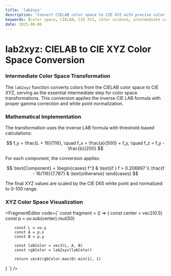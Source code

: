 ```yaml
---
title: 'lab2xyz'
description: 'Convert CIELAB color space to CIE XYZ with precise color science transformations'
keywords: [color space, CIELAB, CIE XYZ, color science, intermediate conversion]
date: 2025-08-06
---
```



# lab2xyz: CIELAB to CIE XYZ Color Space Conversion

### Intermediate Color Space Transformation

The `lab2xyz` function converts colors from the CIELAB color space to CIE XYZ, serving as the essential intermediate step for color space transformations. This conversion applies the inverse CIE LAB formula with proper gamma correction and white point normalization.

### Mathematical Implementation

The transformation uses the inverse LAB formula with threshold-based calculations:

$$
f_y = \frac{L + 16}{116}, \quad f_x = \frac{a}{500} + f_y, \quad f_z = f_y - \frac{b}{200}
$$

For each component, the conversion applies:

$$
\text{Component} = \begin{cases}
f^3 & \text{if } f > 0.206897 \\
\frac{f - 16/116}{7.787} & \text{otherwise}
\end{cases}
$$

The final XYZ values are scaled by the CIE D65 white point and normalized to 0-100 range.

### XYZ Color Space Visualization

<FragmentEditor
        code={`
const fragment = () => {
        const center = vec2(0.5)
        const p = uv.sub(center).mul(50)

        const L = uv.y
        const A = p.x
        const B = p.y

        const labColor = vec3(L, A, B)
        const rgbColor = lab2xyz(labColor)

        return vec4(rgbColor.max(0).min(1), 1)

}
`}
/>
